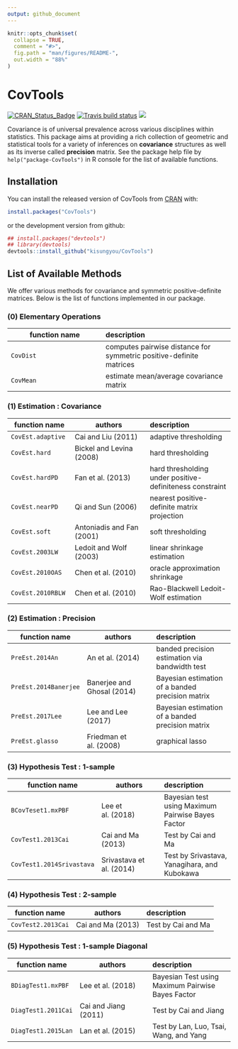 ```yaml
---
output: github_document
---
```


<!-- README.md is generated from README.Rmd. Please edit that file -->

```r
knitr::opts_chunk$set(
  collapse = TRUE,
  comment = "#>",
  fig.path = "man/figures/README-",
  out.width = "88%"
)
```
# CovTools

<!-- badges: start -->
[![CRAN_Status_Badge](http://www.r-pkg.org/badges/version/CovTools?color=green)](https://cran.r-project.org/package=CovTools)
[![Travis build status](https://travis-ci.org/kisungyou/CovTools.svg?branch=master)](https://travis-ci.org/kisungyou/CovTools)
[![](https://cranlogs.r-pkg.org/badges/CovTools)](https://cran.r-project.org/package=CovTools)
<!-- badges: end -->


Covariance is of universal prevalence across various disciplines within statistics. 
This package aims at providing a rich collection of geometric and statistical tools for a variety of inferences on **covariance** structures as well as its inverse called **precision** matrix. See the package help file by `help("package-CovTools")` in R console for the list of available functions.

## Installation

You can install the released version of CovTools from [CRAN](https://CRAN.R-project.org) with:

``` r
install.packages("CovTools")
```
or the development version from github:
```r
## install.packages("devtools")
## library(devtools)
devtools::install_github("kisungyou/CovTools")
```

## List of Available Methods

We offer various methods for covariance and symmetric positive-definite matrices. Below is the list of functions implemented in our package.

### (0) Elementary Operations
| function name | description |
|---------------|:-------------------|
| `CovDist` | computes pairwise distance for symmetric positive-definite matrices |
| `CovMean` | estimate mean/average covariance matrix |

### (1) Estimation : Covariance
| function name | authors | description    |
|---------------|------------------|:-------------------|
| `CovEst.adaptive`| Cai and Liu (2011) | adaptive thresholding |
| `CovEst.hard`    | Bickel and Levina (2008) | hard thresholding |
| `CovEst.hardPD`  | Fan et al. (2013) | hard thresholding under positive-definiteness constraint |
| `CovEst.nearPD`  | Qi and Sun (2006) | nearest positive-definite matrix projection |
| `CovEst.soft`    | Antoniadis and Fan (2001) | soft thresholding |
| `CovEst.2003LW`  | Ledoit and Wolf (2003) | linear shrinkage estimation |
| `CovEst.2010OAS` | Chen et al. (2010) | oracle approximation shrinkage |
| `CovEst.2010RBLW` | Chen et al. (2010)| Rao-Blackwell Ledoit-Wolf estimation |


### (2) Estimation : Precision
| function name | authors | description    |
|---------------|------------------|:-------------------|
| `PreEst.2014An` | An et al. (2014) | banded precision estimation via bandwidth test |
| `PreEst.2014Banerjee` | Banerjee and Ghosal (2014) | Bayesian estimation of a banded precision matrix |
| `PreEst.2017Lee` | Lee and Lee (2017) | Bayesian estimation of a banded precision matrix |
| `PreEst.glasso` | Friedman et al. (2008) | graphical lasso |

### (3) Hypothesis Test : 1-sample 
| function name | authors | description    |
|---------------|------------------|:-------------------|
| `BCovTeset1.mxPBF` | Lee et al. (2018) | Bayesian test using Maximum Pairwise Bayes Factor |
| `CovTest1.2013Cai` | Cai and Ma (2013) | Test by Cai and Ma |
| `CovTest1.2014Srivastava` | Srivastava et al. (2014) | Test by Srivastava, Yanagihara, and Kubokawa |

### (4) Hypothesis Test : 2-sample
| function name | authors | description    |
|---------------|------------------|:-------------------|
| `CovTest2.2013Cai` | Cai and Ma (2013) | Test by Cai and Ma |

### (5) Hypothesis Test : 1-sample Diagonal
| function name | authors | description    |
|---------------|------------------|:-------------------|
| `BDiagTest1.mxPBF`  | Lee et al. (2018)| Bayesian Test using Maximum Pairwise Bayes Factor |
| `DiagTest1.2011Cai` | Cai and Jiang (2011) | Test by Cai and Jiang |
| `DiagTest1.2015Lan` | Lan et al. (2015) | Test by Lan, Luo, Tsai, Wang, and Yang |
